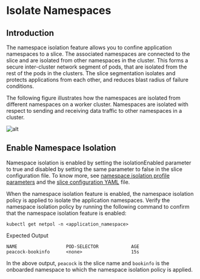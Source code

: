 # Isolate Namespaces

## Introduction
The namespace isolation feature allows you to confine application namespaces to a slice. The associated namespaces
are connected to the slice and are isolated from other namespaces in the cluster. This forms a secure inter-cluster
network segment of pods, that are isolated from the rest of the pods in the clusters. The slice segmentation isolates
and protects applications from each other, and reduces blast radius of failure conditions.

The following figure illustrates how the namespaces are isolated from different namespaces on a worker cluster.
Namespaces are isolated with respect to sending and receiving data traffic to other namespaces in a cluster.

![alt](/img/Namespace-Isolation-OS.png)

## Enable Namespace Isolation
Namespace isolation is enabled by setting the isolationEnabled parameter to true and disabled by setting the
same parameter to false in the slice configuration file. To know more, see [namespace isolation profile parameters](/versioned_docs/version-0.5.0/reference/configuration-parameters.mdx#namespace-isolation-profile-parameters)
and the [slice configuration YAML](/versioned_docs/version-0.5.0/getting-started-with-cloud-clusters/installing-kubeslice/creating-a-slice.mdx#create-the-slice-yaml-file) file.

When the namespace isolation feature is enabled, the namespace isolation policy is 
applied to isolate the application namespaces. Verify the namespace isolation policy by 
running the following command to confirm that the namespace isolation feature is enabled:
```
kubectl get netpol -n <application_namespace>
```
Expected Output

```
NAME                  POD-SELECTOR            AGE
peacock-bookinfo      <none>                  15s
```

In the above output, `peacock` is the slice name and `bookinfo` is the onboarded 
namespace to which the namespace isolation policy is applied.